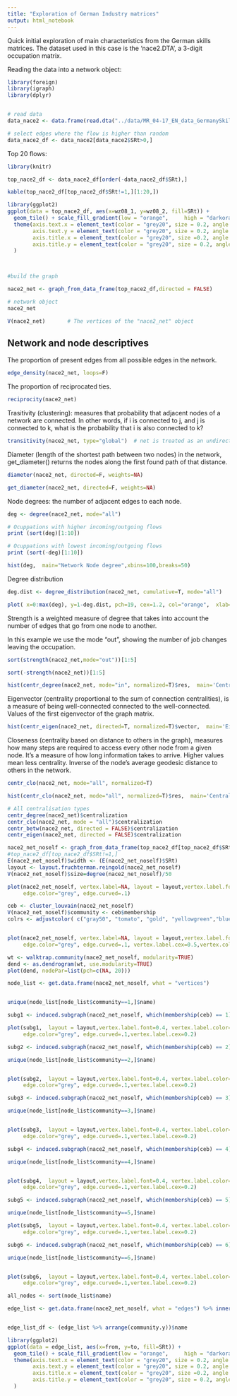 ```yaml
---
title: "Exploration of German Industry matrices"
output: html_notebook
---
```


Quick initial exploration of main characteristics from the German skills matrices. The dataset used in this case is the 'nace2.DTA', a 3-digit occupation matrix. 

Reading the data into a network object:
```r
library(foreign)
library(igraph)
library(dplyr)


# read data
data_nace2 <- data.frame(read.dta("../data/MR_04-17_EN_data_GermanySkillsMatrix/wz08.dta"))

# select edges where the flow is higher than random
data_nace2_df <- data_nace2[data_nace2$SRt>0,]

```
Top 20 flows:

```r

library(knitr)

top_nace2_df <- data_nace2_df[order(-data_nace2_df$SRt),]

kable(top_nace2_df[top_nace2_df$SRt!=1,][1:20,])

```

```r
library(ggplot2)
ggplot(data = top_nace2_df, aes(x=wz08_1, y=wz08_2, fill=SRt)) + 
  geom_tile() + scale_fill_gradient(low = "orange",     high = "darkorange4") +  
  theme(axis.text.x = element_text(color = "grey20", size = 0.2, angle = 90, hjust = 1, vjust = .5, face = "plain"),
        axis.text.y = element_text(color = "grey20", size = 0.2, angle = 0, hjust = 1, vjust = 0, face = "plain"),  
        axis.title.x = element_text(color = "grey20", size =0.2, angle = 45, hjust = .5, vjust = 0, face = "plain"),
        axis.title.y = element_text(color = "grey20", size = 0.2, angle = 45, hjust = .5, vjust = .5, face = "plain")
  )

 
```




```r
#build the graph

nace2_net <- graph_from_data_frame(top_nace2_df,directed = FALSE)
```

```r
# network object
nace2_net

```

```r
V(nace2_net)       # The vertices of the "nace2_net" object

```

## Network and node descriptives

 The proportion of present edges from all possible edges in the network.

```r
edge_density(nace2_net, loops=F)
```
The proportion of reciprocated ties.

```r
reciprocity(nace2_net)
```
Trasitivity (clustering): measures that probability that adjacent nodes of a network are connected. In other words, if i is connected to j, and j is connected to k, what is the probability that i is also connected to k?
```r
transitivity(nace2_net, type="global")  # net is treated as an undirected network
```

Diameter (length of the shortest path between two nodes) in the network, get_diameter() returns the nodes along the first found path of that distance.

```r
diameter(nace2_net, directed=F, weights=NA)

get_diameter(nace2_net, directed=F, weights=NA) 

```

Node degrees: the number of adjacent edges to each node. 
```r
deg <- degree(nace2_net, mode="all")

# Ocuppations with higher incoming/outgoing flows
print (sort(deg)[1:10])
```

```r
# Ocuppations with lowest incoming/outgoing flows
print (sort(-deg)[1:10])
```

```r
hist(deg,  main="Network Node degree",xbins=100,breaks=50)

```

Degree distribution

```r
deg.dist <- degree_distribution(nace2_net, cumulative=T, mode="all")

plot( x=0:max(deg), y=1-deg.dist, pch=19, cex=1.2, col="orange",  xlab="Degree", ylab="Cumulative Frequency")
```

Strength is a weighted measure of degree that takes into account the number of edges that go from one node to another. 

In this example we use the mode "out", showing the number of job changes leaving the occupation.
```r
sort(strength(nace2_net,mode="out"))[1:5]

```


```r
sort(-strength(nace2_net))[1:5]

```
```r
hist(centr_degree(nace2_net, mode="in", normalized=T)$res,  main='Centrality',xlab="Node Centrality",breaks=50)

```
Eigenvector (centrality proportional to the sum of connection centralities), is a measure of being well-connected connected to the well-connected. 
Values of the first eigenvector of the graph matrix.

```r
hist(centr_eigen(nace2_net, directed=T, normalized=T)$vector,  main='Eigenvector Centrality',xlab="Node Eigenvector Centrality",breaks=50)

```


Closeness (centrality based on distance to others in the graph), measures how many steps are required to access every other node from a given node.
It’s a measure of how long information takes to arrive. Higher values mean less centrality.
Inverse of the node’s average geodesic distance to others in the network.

```r

centr_clo(nace2_net, mode="all", normalized=T) 

hist(centr_clo(nace2_net, mode="all", normalized=T)$res,  main='Centrality scores',xlab="The node-level centrality scores.",breaks=100)

```


```r
# All centralisation types
centr_degree(nace2_net)$centralization
centr_clo(nace2_net, mode = "all")$centralization
centr_betw(nace2_net, directed = FALSE)$centralization
centr_eigen(nace2_net, directed = FALSE)$centralization

```

```r

nace2_net_noself <- graph_from_data_frame(top_nace2_df[top_nace2_df$SRt!=1,],directed = FALSE)
#top_nace2_df[top_nace2_df$SRt!=1,]
E(nace2_net_noself)$width <- (E(nace2_net_noself)$SRt)
layout <- layout.fruchterman.reingold(nace2_net_noself)
V(nace2_net_noself)$size=degree(nace2_net_noself)/50

plot(nace2_net_noself, vertex.label=NA, layout = layout,vertex.label.font=0.5, vertex.label.color="black",
     edge.color="grey", edge.curved=.1)

```



```r


ceb <- cluster_louvain(nace2_net_noself) 
V(nace2_net_noself)$community <- ceb$membership
colrs <- adjustcolor( c("gray50", "tomato", "gold", "yellowgreen","blue",'orange'), alpha=.6)


plot(nace2_net_noself, vertex.label=NA, layout = layout,vertex.label.font=0.5, vertex.label.color="black",
     edge.color="grey", edge.curved=.1, vertex.label.cex=0.5,vertex.color=colrs[V(nace2_net_noself)$community])

wt <- walktrap.community(nace2_net_noself, modularity=TRUE)
dend <- as.dendrogram(wt, use.modularity=TRUE)
plot(dend, nodePar=list(pch=c(NA, 20)))

node_list <- get.data.frame(nace2_net_noself, what = "vertices")



```

```r

unique(node_list[node_list$community==1,]$name)

subg1 <- induced.subgraph(nace2_net_noself, which(membership(ceb) == 1))

plot(subg1,  layout = layout,vertex.label.font=0.4, vertex.label.color="black",
     edge.color="grey", edge.curved=.1,vertex.label.cex=0.2)

```

```r
subg2 <- induced.subgraph(nace2_net_noself, which(membership(ceb) == 2))

unique(node_list[node_list$community==2,]$name)


plot(subg2,  layout = layout,vertex.label.font=0.4, vertex.label.color="black",
     edge.color="grey", edge.curved=.1,vertex.label.cex=0.2)
```

```r
subg3 <- induced.subgraph(nace2_net_noself, which(membership(ceb) == 3))

unique(node_list[node_list$community==3,]$name)


plot(subg3,  layout = layout,vertex.label.font=0.4, vertex.label.color="black",
     edge.color="grey", edge.curved=.1,vertex.label.cex=0.2)
```


```r
subg4 <- induced.subgraph(nace2_net_noself, which(membership(ceb) == 4))

unique(node_list[node_list$community==4,]$name)


plot(subg4,  layout = layout,vertex.label.font=0.4, vertex.label.color="black",
     edge.color="grey", edge.curved=.1,vertex.label.cex=0.2)
```


```r
subg5 <- induced.subgraph(nace2_net_noself, which(membership(ceb) == 5))

unique(node_list[node_list$community==5,]$name)

plot(subg5,  layout = layout,vertex.label.font=0.4, vertex.label.color="black",
     edge.color="grey", edge.curved=.1,vertex.label.cex=0.2)

```
```r
subg6 <- induced.subgraph(nace2_net_noself, which(membership(ceb) == 6))

unique(node_list[node_list$community==6,]$name)


plot(subg6,  layout = layout,vertex.label.font=0.4, vertex.label.color="black",
     edge.color="grey", edge.curved=.1,vertex.label.cex=0.2)
```

```r


all_nodes <- sort(node_list$name)

edge_list <- get.data.frame(nace2_net_noself, what = "edges") %>% inner_join(node_list %>% select(name,  community), by = c("from" = "name")) %>% inner_join(node_list %>% select(name, community), by = c("to" = "name")) %>% mutate(group = ifelse(community.x == community.y, community.x, NA) %>% factor())


edge_list_df <- (edge_list %>% arrange(community.y))$name

library(ggplot2)
ggplot(data = edge_list, aes(x=from, y=to, fill=SRt)) + 
  geom_tile() + scale_fill_gradient(low = "orange",     high = "darkorange4") +  
  theme(axis.text.x = element_text(color = "grey20", size = 0.2, angle = 90, hjust = 1, vjust = .5, face = "plain"),
        axis.text.y = element_text(color = "grey20", size = 0.2, angle = 0, hjust = 1, vjust = 0, face = "plain"),  
        axis.title.x = element_text(color = "grey20", size =0.2, angle = 45, hjust = .5, vjust = 0, face = "plain"),
        axis.title.y = element_text(color = "grey20", size = 0.2, angle = 45, hjust = .5, vjust = .5, face = "plain")
  )

```
